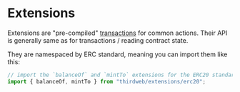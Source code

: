 # Extensions

Extensions are "pre-compiled" [transactions](#transactions) for common actions. Their API is generally same as for transactions / reading contract state.

They are namespaced by ERC standard, meaning you can import them like this:

```ts
// import the `balanceOf` and `mintTo` extensions for the ERC20 standard
import { balanceOf, mintTo } from "thirdweb/extensions/erc20";
```
